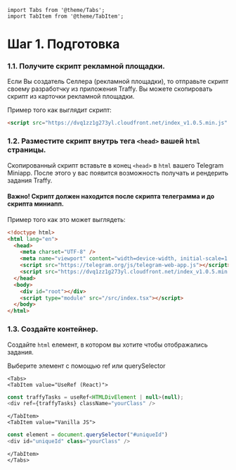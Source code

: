 ```mdx-code-block
import Tabs from '@theme/Tabs';
import TabItem from '@theme/TabItem';
```

# Шаг 1. Подготовка

### 1.1. Получите скрипт рекламной площадки.

Если Вы создатель Селлера (рекламной площадки), то отправьте скрипт своему разработчку из приложения Traffy.
Вы можете скопировать скрипт из карточки рекламной площадки.

Пример того как выглядит скрипт:
```html
<script src="https://dvq1zz1g273yl.cloudfront.net/index_v1.0.5.min.js" traffy-key="Your Traffy Key" />
```

### 1.2. Разместите скрипт внутрь тега ```<head>``` вашей ```html``` страницы.

Скопированный скрипт вставьте в конец ```<head>``` в ```html``` вашего Telegram Miniapp. После этого у вас появится возможность получать и рендерить задания Traffy.

#### Важно! Скрипт должен находится после скрипта телеграмма и до скрипта миниапп.

Пример того как это может выглядеть:

```html
<!doctype html>
<html lang="en">
  <head>
    <meta charset="UTF-8" />
    <meta name="viewport" content="width=device-width, initial-scale=1.0" />
    <script src="https://telegram.org/js/telegram-web-app.js"></script>
    <script src="https://dvq1zz1g273yl.cloudfront.net/index_v1.0.5.min.js" traffy-key="Traffy Key"></script>
  </head>
  <body>
    <div id="root"></div>
    <script type="module" src="/src/index.tsx"></script>
  </body>
</html>
```

### 1.3. Создайте контейнер.

Создайте ```html``` елемент, в котором вы хотите чтобы отображались задания.

Выберите элемент с помощью ref или querySelector

```mdx-code-block
<Tabs>
<TabItem value="UseRef (React)">
```

```js
const traffyTasks = useRef<HTMLDivElement | null>(null);
<div ref={traffyTasks} className="yourClass" /> 
```

```mdx-code-block
</TabItem>
<TabItem value="Vanilla JS">
```

```js
const element = document.querySelector("#uniqueId")
<div id="uniqueId" class="yourClass" />
```

```mdx-code-block
</TabItem>
</Tabs>
```